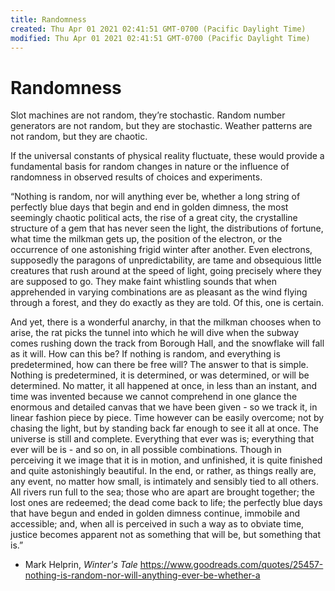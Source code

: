 ```yaml
---
title: Randomness
created: Thu Apr 01 2021 02:41:51 GMT-0700 (Pacific Daylight Time)
modified: Thu Apr 01 2021 02:41:51 GMT-0700 (Pacific Daylight Time)
---
```


# Randomness

Slot machines are not random, they’re stochastic.
Random number generators are not random, but they are stochastic.
Weather patterns are not random, but they are chaotic.

If the universal constants of physical reality fluctuate, these would provide a fundamental basis for random changes in nature or the influence of randomness in observed results of choices and experiments.

“Nothing is random, nor will anything ever be, whether a long string of perfectly blue days that begin and end in golden dimness, the most seemingly chaotic political acts, the rise of a great city, the crystalline structure of a gem that has never seen the light, the distributions of fortune, what time the milkman gets up, the position of the electron, or the occurrence of one astonishing frigid winter after another. Even electrons, supposedly the paragons of unpredictability, are tame and obsequious little creatures that rush around at the speed of light, going precisely where they are supposed to go. They make faint whistling sounds that when apprehended in varying combinations are as pleasant as the wind flying through a forest, and they do exactly as they are told. Of this, one is certain.

And yet, there is a wonderful anarchy, in that the milkman chooses when to arise, the rat picks the tunnel into which he will dive when the subway comes rushing down the track from Borough Hall, and the snowflake will fall as it will. How can this be? If nothing is random, and everything is predetermined, how can there be free will? The answer to that is simple. Nothing is predetermined, it is determined, or was determined, or will be determined. No matter, it all happened at once, in less than an instant, and time was invented because we cannot comprehend in one glance the enormous and detailed canvas that we have been given - so we track it, in linear fashion piece by piece. Time however can be easily overcome; not by chasing the light, but by standing back far enough to see it all at once. The universe is still and complete. Everything that ever was is; everything that ever will be is - and so on, in all possible combinations. Though in perceiving it we image that it is in motion, and unfinished, it is quite finished and quite astonishingly beautiful. In the end, or rather, as things really are, any event, no matter how small, is intimately and sensibly tied to all others. All rivers run full to the sea; those who are apart are brought together; the lost ones are redeemed; the dead come back to life; the perfectly blue days that have begun and ended in golden dimness continue, immobile and accessible; and, when all is perceived in such a way as to obviate time, justice becomes apparent not as something that will be, but something that is.”

- Mark Helprin, _Winter's Tale_
  https://www.goodreads.com/quotes/25457-nothing-is-random-nor-will-anything-ever-be-whether-a
